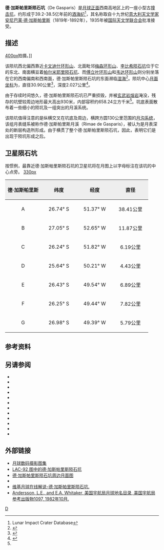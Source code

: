 {{lunar crater data|
 image=De Gasparis crater 4149 h1.jpg|
 caption=[[月球轨道器4号|月球轨道器4号]]拍摄的图像|
 latitude=25.83|
 N_or_S=S|
 longitude=50.83|
 E_or_W=W|
 diameter=30.90公里|
 depth=2.027公里|
 colong=51|
 eponym=[[安尼巴莱·德·加斯帕里斯|安尼巴莱·德·加斯帕里斯]]}}
'''德·加斯帕里斯陨石坑'''（De Gasparis）是[[月球正面|月球正面]]西南高地区上的一座小型古[[撞击坑|撞击坑]]，约形成于39.2-38.5亿年前的[[酒海纪|酒海纪]]<ref name=LICD>Lunar Impact Crater Database</ref>，其名称取自十九世纪[[意大利|意大利]][[天文学家|天文学家]][[安尼巴莱·德·加斯帕里斯|安尼巴莱·德·加斯帕里斯]]（1819年-1892年），1935年被[[国际天文学联合会|国际天文学联合会]]批准接受。

==描述==  
[[image:De_Gasparis_-_LROC_-_WAC.JPG|400px]]拍摄。]]

该陨坑西北偏西靠近[[卡文迪什环形山|卡文迪什环形山]]、北面毗邻[[梅森环形山_(月球)|梅森环形山]]、[[李比希陨石坑|李比希陨石坑]]位于它的东北、南面横亘着[[帕尔米耶里陨石坑|帕尔米耶里陨石坑]]、而[[傅立叶环形山|傅立叶环形山]]和[[韦达环形山|韦达环形山]]则分别坐落在它的西南偏南和西南面，德·加斯帕里斯陨石坑的东面濒临[[湿海|湿海]]<ref>{{Cite web |url=http://planetarynames.wr.usgs.gov/images/Lunar/lac_92_lo.pdf |title=Crater De Gasparis on LAC-92 map. |access-date=2016-10-20 |archive-date=2020-09-21 |archive-url=https://web.archive.org/web/20200921201236/https://planetarynames.wr.usgs.gov/images/Lunar/lac_92_lo.pdf |dead-url=no }}</ref>。陨坑中心[[月面坐标|月面坐标]]为{{Coord|25.83|S|50.83|W|globe:Moon|nogoogle=1|noosm=1}}，直径30.90公里<ref name="IAU">{{Cite web |url=http://planetarynames.wr.usgs.gov/Feature/1438 |title=Directory of the International Astronomical Union |access-date=2016-10-20 |archive-date=2019-12-07 |archive-url=https://web.archive.org/web/20191207190936/https://planetarynames.wr.usgs.gov/Feature/1438 |dead-url=no }}</ref>，深度2.027公里<ref>{{Cite web |url=http://fisherka.csolutionshosting.net/astronote/plan/craterdepth/html/CraterDepthFeatureNameWestfall.html |title=John E. Westfall's Atlas of the Lunar Terminator, Cambridge Univ. Press (2000) |access-date=2016-10-20 |archive-date=2014-12-18 |archive-url=https://archive.today/20141218234310/http://fisherka.csolutionshosting.net/astronote/plan/craterdepth/html/CraterDepthFeatureNameWestfall.html |dead-url=no }}</ref>。

由于存续时间悠久，德·加斯帕里斯陨石坑已严重损毁，并被[[玄武岩|玄武岩]][[熔岩|熔岩]]淹没，残存的坑壁较周边地形最大高出930米，内部容积约658.24立方千米<ref name="LICD"/>。坑底表面散布着一些细小的陨坑及一组突出的月溪系统。

该陨坑值得注意的是纵横交叉在坑底及周边，横跨方圆130公里范围的[[月溪|月沟系统]]，该组月表缝系被称作德·加斯帕里斯月溪（Rimae de Gasparis），被认为是月表深处的断层构造所形成。由于横贯了整个德·加斯帕里斯陨石坑，因此，表明它们是出现于陨坑形成之后。{{clear}}
==卫星陨石坑==
按惯例，最靠近德·加斯帕里斯陨石坑的卫星坑将在月图上以字母标注在该坑的中心点旁。
[[image:De_Gasparis_sattelite_craters_map.jpg|330px]]

{| class="wikitable"
!width="25%" style="background:#eeeeee;" |德·加斯帕里斯
!width="25%" style="background:#eeeeee;" |纬度
!width="25%" style="background:#eeeeee;" |经度
!width="25%" style="background:#eeeeee;" |直径
|-
|align="center"|A
|align="center"|26.74° S
|align="center"|51.37° W
|align="center"|38.41公里
|-
|align="center"|B
|align="center"|27.05° S
|align="center"|52.65° W
|align="center"|11.87公里
|-
|align="center"|C
|align="center"|26.24° S
|align="center"|51.82° W
|align="center"|6.19公里
|-
|align="center"|D
|align="center"|25.64° S
|align="center"|50.21° W
|align="center"|4.43公里
|-
|align="center"|E
|align="center"|26.43° S
|align="center"|49.54° W
|align="center"|6.89公里
|-
|align="center"|F
|align="center"|26.25° S
|align="center"|49.44° W
|align="center"|7.82公里
|-
|align="center"|G
|align="center"|26.98° S
|align="center"|49.39° W
|align="center"|5.79公里
|}{{clear}}
==参考资料==
{{Reflist}}
==另请参阅==
* {{cite book
  | last1 = Andersson
  | first1 = L. E.
  | last2 = Whitaker
  | first2 = E. A.
  | authorlink2 = Ewen Whitaker
  | date = 1982
  | title = [[NASA|NASA]] Catalogue of Lunar Nomenclature
  | publisher = NASA RP-1097
  | ref = harv
  }}
* {{cite web
  | last = Blue
  | first = Jennifer
  | date = July 25, 2007
  | title = Gazetteer of Planetary Nomenclature
  | publisher = [[United_States_Geological_Survey|USGS]]
  | url = http://planetarynames.wr.usgs.gov/
  | accessdate = 2007-08-05
  | ref = harv
  | archive-date = 2013-02-13
  | archive-url = https://www.webcitation.org/6EOCinkK0?url=http://planetarynames.wr.usgs.gov/
  | dead-url = no
  }}
* {{cite book
  | last1 = Bussey
  | first1 = B.
  | authorlink1 = Ben Bussey
  | last2 = Spudis
  | first2 = P.
  | authorlink2 = Paul Spudis
  | date = 2004
  | title = The Clementine Atlas of the Moon
  | publisher = Cambridge University Press
  | location = New York
  | isbn = 978-0-521-81528-4
  | ref = harv
  }}
* {{cite book
  | last1 = Cocks
  | first1 = Elijah E.
  | last2 = Cocks
  | first2 = Josiah C.
  | date = 1995
  | title = Who's Who on the Moon: A Biographical Dictionary of Lunar Nomenclature
  | url = https://archive.org/details/isbn_9780936389271
  | publisher = Tudor Publishers
  | isbn = 978-0-936389-27-1
  | ref = harv
  }}
* {{cite web
  | last = McDowell
  | first = Jonathan
  | date = July 15, 2007
  | url = http://host.planet4589.org/astro/lunar/
  | title = Lunar Nomenclature
  | publisher = Jonathan's Space Report
  | accessdate = 2007-10-24
  | ref = harv
  | archive-date = 2018-12-25
  | archive-url = https://web.archive.org/web/20181225170156/http://host.planet4589.org/astro/lunar/
  | dead-url = no
  }}
* {{cite journal| last1 = Menzel| first1 = D. H.| last2 = Minnaert| first2 = M.| last3 = Levin| first3 = B.| last4 = Dollfus| first4 = A.| last5 = Bell| first5 = B.| title = Report on Lunar Nomenclature by the Working Group of Commission 17 of the IAU| doi = 10.1007/BF00171763| journal = Space Science Reviews| volume = 12| issue = 2| pages = 136–186| date = 1971| bibcode = 1971SSRv...12..136M| ref = harv}}
* {{cite book
  | first = Patrick
  | last = Moore
  | authorlink = Patrick Moore
  | date = 2001
  | title = On the Moon
  | url = https://archive.org/details/patrickmooreonmo00patr
  | publisher = Sterling Publishing Co.
  | isbn = 978-0-304-35469-6
  | ref = harv
  }}
* {{cite book
  | first = Fred W.
  | last = Price
  | date = 1988
  | title = The Moon Observer's Handbook
  | publisher = Cambridge University Press
  | isbn = 978-0-521-33500-3
  | ref = harv
  }}
* {{cite book
  | last = Rükl
  | first = Antonín
  | authorlink = Antonín Rükl
  | date = 1990
  | title = Atlas of the Moon
  | publisher = Kalmbach Books
  | isbn = 978-0-913135-17-4
  | ref = harv
  }}
* {{cite book
  | last = Webb
  | first = Rev. T. W.
  | authorlink = Thomas William Webb
  | date = 1962
  | title = Celestial Objects for Common Telescopes
  | url = https://archive.org/details/celestialobjects00webb
  | edition = 6th revised
  | publisher = Dover
  | isbn = 978-0-486-20917-3
  | ref = harv
  }}
* {{cite book
  | first = Ewen A.
  | last = Whitaker
  | authorlink = Ewen Whitaker
  | date = 1999
  | title = Mapping and Naming the Moon
  | publisher = Cambridge University Press
  | isbn = 978-0-521-62248-6
  | ref = harv
  }}
* {{cite book
  | first = Peter T.
  | last = Wlasuk
  | date = 2000
  | title = Observing the Moon
  | publisher = Springer
  | isbn = 978-1-85233-193-1
  | ref = harv
 }}

==外部链接==
* [http://www.lpi.usra.edu/resources/lunar_orbiter/bin/srch_nam.shtml?de%20Gasparis%7C0 月球数码摄影图集] {{Wayback|url=http://www.lpi.usra.edu/resources/lunar_orbiter/bin/srch_nam.shtml?de%20Gasparis%7C0 |date=20160304065724 }}
* [http://www.lpi.usra.edu/resources/mapcatalog/LAC/lac92/ LAC-92 图中的德·加斯帕里斯陨石坑] {{Wayback|url=http://www.lpi.usra.edu/resources/mapcatalog/LAC/lac92/ |date=20201127013720 }}
* [http://www.lpi.usra.edu/resources/mapcatalog/usgs/I755/ 德·加斯帕里斯陨石坑周边月面图] {{Wayback|url=http://www.lpi.usra.edu/resources/mapcatalog/usgs/I755/ |date=20201127013452 }}
*{{cite web |
 title=德·加斯帕里斯陨石坑中的‘皱褶’构造 |
 work=ESA |
 url=http://www.esa.int/SPECIALS/SMART-1/SEME93OVGJE_0.html |
 accessdate=March 31, 2006 |
 archive-date=2012-10-21 |
 archive-url=https://web.archive.org/web/20121021104319/http://www.esa.int/SPECIALS/SMART-1/SEME93OVGJE_0.html |
 dead-url=no }}
*[http://the-moon.wikispaces.com/de+Gasparis 维基月球在线解说-德·加斯帕里斯陨石坑.] {{Wayback|url=http://the-moon.wikispaces.com/de+Gasparis |date=20180530155738 }}
*[http://planet4589.org/astro/lunar/RP-1097.pdf Andersson, L.E., and E.A. Whitaker, 美国宇航局月球地名目录, 美国宇航局参考出版物1097, 1982年10月.] {{Wayback|url=http://planet4589.org/astro/lunar/RP-1097.pdf |date=20141006125838 }}

[[Category:月球环形山|D]]
{{月球環形山 (C-F)}}